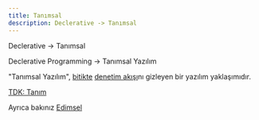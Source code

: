 ```yaml
---
title: Tanımsal
description: Declerative -> Tanımsal
---
```


Declerative -> Tanımsal

Declerative Programming -> Tanımsal Yazılım

"Tanımsal Yazılım", [bitikte](/tonga/yazilim/bitik) [denetim akışı](/tonga/yazilim/denetim-akışı)nı gizleyen bir yazılım yaklaşımıdır.

[TDK: Tanım](https://sozluk.gov.tr/?ara=tanım)

Ayrıca bakınız [Edimsel](/tonga/yazilim/edimsel)